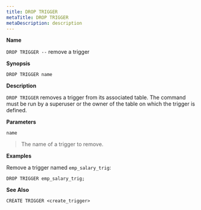 ```yaml
---
title: DROP TRIGGER
metaTitle: DROP TRIGGER
metaDescription: description
---
```


**Name**

`DROP TRIGGER --` remove a trigger

**Synopsis**

``` text
DROP TRIGGER name
```

**Description**

`DROP TRIGGER` removes a trigger from its associated table. The command
must be run by a superuser or the owner of the table on which the
trigger is defined.

**Parameters**

`name`

> The name of a trigger to remove.

**Examples**

Remove a trigger named `emp_salary_trig`:

``` text
DROP TRIGGER emp_salary_trig;
```

**See Also**

`CREATE TRIGGER <create_trigger>`
